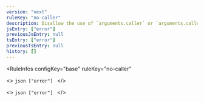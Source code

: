 ```yaml
---
version: "next"
ruleKey: "no-caller"
description: Disallow the use of `arguments.caller` or `arguments.callee`
jsEntry: ["error"]
previousJsEntry: null
tsEntry: ["error"]
previousTsEntry: null
history: []
---
```


<RuleInfos 
  configKey="base" 
  ruleKey="no-caller" 
>
  <>
    ```json
    ["error"]
    ```
  </>

  <>
    ```json
    ["error"]
    ```
  </>
</RuleInfos>
